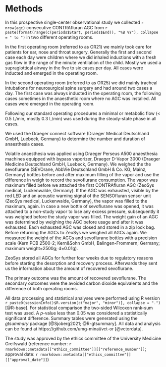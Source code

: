 # Methods

In this prospective single-center observational study we collected
`r nrow(agc)` consecutive CONTRAfluran AGC from
`r paste(format(range(c(periods$Start, periods$End)), "%B %Y"), collapse = " to ")`
in two different operating rooms.

In the first operating room (referred to as OR21) we mainly took care for patients for ear, nose and throat surgery.
Generally the first and second case each day were children where we did inhaled inductions with a fresh gas flow in the range of the minute ventilation of the child.
Mostly we used a supraglottical airway in the five to six cases per day. All
cases were inducted and emerged in the operating room.

In the second operating room (referred to as OR25) we did mainly tracheal intubations for neurosurgical spine surgery and had around two cases a day.
The first case was always inducted in the operating room, the following cases sometimes in the
anaesthetic room where no AGC was installed. All cases were emerged in the operating room.

Following our standard operating procedures a minimal or metabolic flow (< 0.5 L/min, mostly 0.3 L/min) was used during the steady-state phase in all cases.

We used the Draeger connect software (Draeger Medical Deutschland GmbH, Luebeck, Germany) to determine the number and duration of anaesthesia cases.

Volatile anaesthesia was applied using Draeger Perseus A500 anaesthesia machines equipped with bypass vaporizer, Draeger D-Vapor 3000 (Draeger Medicine Deutschland GmbH, Luebeck, Germany).
We weighed the the sevoflurane (SEVOrane, AbbVie Deutschland GmbH & Co. KG, Mainz, Germany) bottles before and after maximum filling of the vapor and use the difference in weigh to record the sevoflurane consumption.
The vapor was maximum filled before we attached the first CONTRAfluran AGC (ZeoSys medical, Luckenwalde, Germany).
If the AGC was exhausted, visible by the red LED and an acoustic warning signal of the SENSOfluran sensor unit (ZeoSys medical, Luckenwalde, Germany), the vapor was filled to the maximum, again.
In case a new bottle of sevoflurane was opened, it was attached to a non-study vapor to lose any excess pressure, subsequently it was weighed before the study vapor was filled.
The weight gain of an AGC was determined by weighing the AGC before usage and after it was exhausted.
Each exhausted AGC was closed and stored in a zip lock bag.
Before returning the AGCs to ZeoSys we weighed all AGCs again.
We measured the weight of the AGCs and sevoflurane bottles with a precision scale (Kern PCB 2500-2; Kern&Sohn GmbH, Balingen-Frommern; Germany; maximum weight=2500g; d=0.01g).

ZeoSys stored all AGCs for further four weeks due to regulatory reasons before starting the desorption and recovery process.
Afterwards they sent us the information about the amount of recovered sevoflurane.

The primary outcome was the amount of recovered sevoflurane.
The secondary outcomes were the avoided carbon dioxide equivalents and the difference of both operating rooms.

All data processing and statistical analyses were performed using R version
`r paste0(sessionInfo()$R.version[c("major", "minor")], collapse = ".")`
[@R-base].
For statistical comparison the two-sided Wilcoxon rank-sum test was used.
A *p*-value less than 0.05 was considered a statistically significant difference.
Summary tables were generated using the *gtsummary* package [@Sjoberg2021; @R-gtsummary].
All data and analysis can be found at https://github.com/umg-minai/vct-or [@vctordata].

The study was approved by the ethics committee of the University Medicine Greifswald
(reference number: `r rmarkdown::metadata[["ethics_committee"]][["reference_number"]]`;
approval date: `r rmarkdown::metadata[["ethics_committee"]][["approval_date"]]`)
